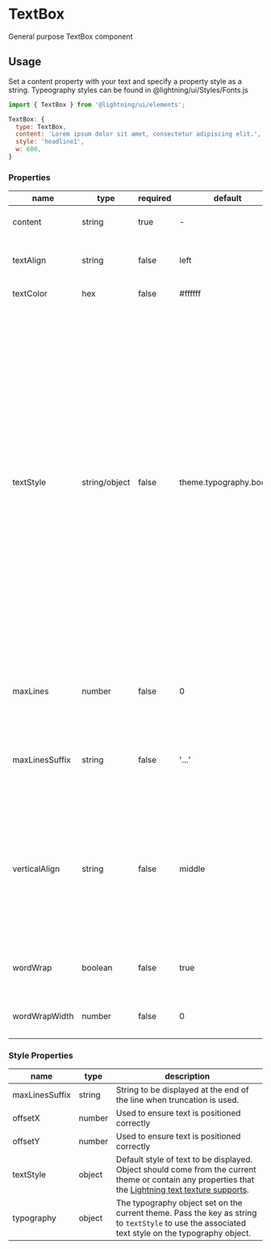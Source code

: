 
# TextBox

General purpose TextBox component

## Usage

Set a content property with your text and specify a property style as a string. Typeography styles can be found in @lightning/ui/Styles/Fonts.js

```js
import { TextBox } from '@lightning/ui/elements';

TextBox: {
  type: TextBox,
  content: 'Lorem ipsum dolor sit amet, consectetur adipiscing elit.',
  style: 'headline1',
  w: 600,
}
```

<Canvas>
  <Story id="elements-textbox--base" />
</Canvas>

### Properties

| name           | type          | required | default                | description                                                                                                                                                                                                                                                                                                                                                                                                                                         |
| -------------- | ------------- | -------- | ---------------------- | --------------------------------------------------------------------------------------------------------------------------------------------------------------------------------------------------------------------------------------------------------------------------------------------------------------------------------------------------------------------------------------------------------------------------------------------------- |
| content        | string        | true     | -                      | Text to be displayed in element                                                                                                                                                                                                                                                                                                                                                                                                                     |
| textAlign      | string        | false    | left                   | Avalilable values 'left', 'right', or 'center'.                                                                                                                                                                                                                                                                                                                                                                                                     |
| textColor      | hex           | false    | #ffffff                | Desired text color.                                                                                                                                                                                                                                                                                                                                                                                                                                 |
| textStyle      | string/object | false    | theme.typography.body1 | Style of text to be displayed. This value will take precedent over the `textStyle` style property. Avalilable values display1, display2, headline1, headline2, headline3, body1, body2, body3, button1, button2, callout1, caption. Alternatively an object can be passed in containing any [properties that the Lightning text texture supports](https://lightningjs.io/docs/#/lightning-core-reference/RenderEngine/Textures/Text?id=properties). |
| maxLines       | number        | false    | 0                      | Maximum number of lines to display before truncation.                                                                                                                                                                                                                                                                                                                                                                                               |
| maxLinesSuffix | string        | false    | '...'                  | String to be displayed at the end of the line when truncation is used                                                                                                                                                                                                                                                                                                                                                                               |
| verticalAlign  | string        | false    | middle                 | When lineHeight is larger than fontSize, specifies how text should align vertically inside each line. Avalilable values 'top', 'middle', or 'bottom'.                                                                                                                                                                                                                                                                                               |
| wordWrap       | boolean       | false    | true                   | Allows long sentences to be broken into new lines.                                                                                                                                                                                                                                                                                                                                                                                                  |
| wordWrapWidth  | number        | false    | 0                      | Width set to start wrapping to next line.                                                                                                                                                                                                                                                                                                                                                                                                           |

### Style Properties

| name           | type   | description                                                                                                                                                                                                                                             |
| -------------- | ------ | ------------------------------------------------------------------------------------------------------------------------------------------------------------------------------------------------------------------------------------------------------- |
| maxLinesSuffix | string | String to be displayed at the end of the line when truncation is used.                                                                                                                                                                                  |
| offsetX        | number | Used to ensure text is positioned correctly                                                                                                                                                                                                             |
| offsetY        | number | Used to ensure text is positioned correctly                                                                                                                                                                                                             |
| textStyle      | object | Default style of text to be displayed. Object should come from the current theme or contain any properties that the [Lightning text texture supports](https://lightningjs.io/docs/#/lightning-core-reference/RenderEngine/Textures/Text?id=properties). |
| typography     | object | The typography object set on the current theme. Pass the key as string to `textStyle` to use the associated text style on the typography object.                                                                                                        |
